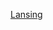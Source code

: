 {{Commons category|Lansing – East Lansing metropolitan area}}
{{Cat main}}
[[Category:密西根州都會區|Lansing]]